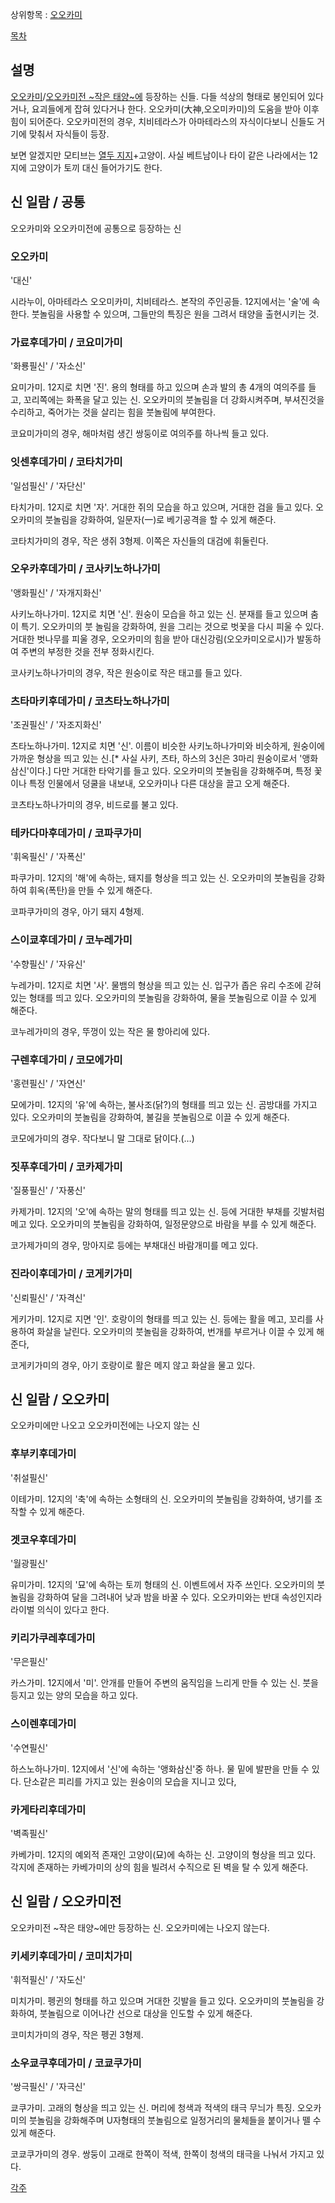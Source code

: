 상위항목 : [[오오카미]] 

[[목차]]

== 설명 ==
[[오오카미]]/[[오오카미전 ~작은 태양~]]에 등장하는 신들. 다들 석상의 형태로 봉인되어 있다거나, 요괴들에게 잡혀 있다거나 한다. 오오카미(大神,오오미카미)의 도움을 받아 이후 힘이 되어준다. 오오카미전의 경우, 치비테라스가 아마테라스의 자식이다보니 신들도 거기에 맞춰서 자식들이 등장.

보면 알겠지만 모티브는 [[열두 지지]]+고양이. 사실 베트남이나 타이 같은 나라에서는 12지에 고양이가 토끼 대신 들어가기도 한다.

== 신 일람 / 공통 ==
오오카미와 오오카미전에 공통으로 등장하는 신

=== 오오카미 ===
'대신'

시라누이, 아마테라스 오오미카미, 치비테라스. 본작의 주인공들. 12지에서는 '술'에 속한다. 붓놀림을 사용할 수 있으며, 그들만의 특징은 원을 그려서 태양을 출현시키는 것.

=== 가료후데가미 / 코요미가미 ===
'화룡필신' / '자소신'

요미가미. 12지로 치면 '진'. 용의 형태를 하고 있으며 손과 발의 총 4개의 여의주를 들고, 꼬리쪽에는 화폭을 달고 있는 신. 오오카미의 붓놀림을 더 강화시켜주며, 부셔진것을 수리하고, 죽어가는 것을 살리는 힘을 붓놀림에 부여한다.

코요미가미의 경우, 해마처럼 생긴 쌍둥이로 여의주를 하나씩 들고 있다.

=== 잇센후데가미 / 코타치가미 ===
'일섬필신' / '자단신'

타치가미. 12지로 치면 '자'. 거대한 쥐의 모습을 하고 있으며, 거대한 검을 들고 있다. 오오카미의 붓놀림을 강화하여, 일문자(一)로 베기공격을 할 수 있게 해준다.

코타치가미의 경우, 작은 생쥐 3형제. 이쪽은 자신들의 대검에 휘둘린다.

=== 오우카후데가미 / 코사키노하나가미 ===
'앵화필신' / '자개지화신'

사키노하나가미. 12지로 치면 '신'. 원숭이 모습을 하고 있는 신. 분재를 들고 있으며 춤이 특기. 오오카미의 붓 놀림을 강화하여, 원을 그리는 것으로 벗꽃을 다시 피울 수 있다. 거대한 벗나무를 피울 경우, 오오카미의 힘을 받아 대신강림(오오카미오로시)가 발동하여 주변의 부정한 것을 전부 정화시킨다.

코사키노하나가미의 경우, 작은 원숭이로 작은 태고를 들고 있다.

=== 츠타마키후데가미 / 코츠타노하나가미 ===
'조권필신' / '자조지화신'

츠타노하나가미. 12지로 치면 '신'. 이름이 비슷한 사키노하나가미와 비슷하게, 원숭이에 가까운 형상을 띄고 있는 신.[* 사실 사키, 츠타, 하스의 3신은 3마리 원숭이로서 '앵화삼신'이다.] 다만 거대한 타악기를 들고 있다. 오오카미의 붓놀림을 강화해주며, 특정 꽃이나 특정 인물에서 덩쿨을 내보내, 오오카미나 다른 대상을 끌고 오게 해준다.

코츠타노하나가미의 경우, 비드로를 불고 있다.

=== 테카다마후데가미 / 코파쿠가미 ===
'휘옥필신' / '자폭신'

파쿠가미. 12지의 '해'에 속하는, 돼지를 형상을 띄고 있는 신. 오오카미의 붓놀림을 강화하여 휘옥(폭탄)을 만들 수 있게 해준다.

코파쿠가미의 경우, 아기 돼지 4형제.

=== 스이쿄후데가미 / 코누레가미 ===
'수향필신' / '자유신'

누레가미. 12지로 치면 '사'. 물뱀의 형상을 띄고 있는 신. 입구가 좁은 유리 수조에 갇혀 있는 형태를 띄고 있다. 오오카미의 붓놀림을 강화하여, 물을 붓놀림으로 이끌 수 있게 해준다.

코누레가미의 경우, 뚜껑이 있는 작은 물 항아리에 있다.

=== 구렌후데가미 / 코모에가미 ===
'홍련필신' / '자연신'

모에가미. 12지의 '유'에 속하는, 불사조(닭?)의 형태를 띄고 있는 신. 곰방대를 가지고 있다. 오오카미의 붓놀림을 강화하여, 불길을 붓놀림으로 이끌 수 있게 해준다.

코모에가미의 경우. 작다보니 말 그대로 닭이다.(…)

=== 짓푸후데가미 / 코카제가미 ===
'질풍필신' / '자풍신'

카제가미. 12지의 '오'에 속하는 말의 형태를 띄고 있는 신. 등에 거대한 부채를 깃발처럼 메고 있다. 오오카미의 붓놀림을 강화하여, 일정문양으로 바람을 부를 수 있게 해준다.

코가제가미의 경우, 망아지로 등에는 부채대신 바람개미를 메고 있다.

=== 진라이후데가미 / 코게키가미 ===
'신뢰필신' / '자격신'

게키가미. 12지로 지면 '인'. 호랑이의 형태를 띄고 있는 신. 등에는 활을 메고, 꼬리를 사용하여 화살을 날린다. 오오카미의 붓놀림을 강화하여, 번개를 부르거나 이끌 수 있게 해준다,

코게키가미의 경우, 아기 호랑이로 활은 메지 않고 화살을 물고 있다. 

== 신 일람 / 오오카미 ==
오오카미에만 나오고 오오카미전에는 나오지 않는 신

=== 후부키후데가미 ===
'취설필신'

이테가미. 12지의 '축'에 속하는 소형태의 신. 오오카미의 붓놀림을 강화하여, 냉기를 조작할 수 있게 해준다.

=== 겟코우후데가미 ===
'월광필신'

유미가미. 12지의 '묘'에 속하는 토끼 형태의 신. 이벤트에서 자주 쓰인다. 오오카미의 붓놀림을 강화하여 달을 그려내어 낮과 밤을 바꿀 수 있다. 오오카미와는 반대 속성인지라 라이벌 의식이 있다고 한다.

=== 키리가쿠레후데가미 ===
'무은필신'

카스가미. 12지에서 '미'. 안개를 만들어 주변의 움직임을 느리게 만들 수 있는 신. 붓을 등지고 있는 양의 모습을 하고 있다.

=== 스이렌후데가미 ===
'수연필신'

하스노하나가미. 12지에서 '신'에 속하는 '앵화삼신'중 하나. 물 밑에 발판을 만들 수 있다. 단소같은 피리를 가지고 있는 원숭이의 모습을 지니고 있다,

=== 카게타리후데가미 ===
'벽족필신'

카베가미. 12지의 예외적 존재인 고양이(묘)에 속하는 신. 고양이의 형상을 띄고 있다. 각지에 존재하는 카베가미의 상의 힘을 빌려서 수직으로 된 벽을 탈 수 있게 해준다. 

== 신 일람 / 오오카미전 ==
오오카미전 ~작은 태양~에만 등장하는 신. 오오카미에는 나오지 않는다.

=== 키세키후데가미 / 코미치가미 ===
'휘적필신' / '자도신'

미치가미. 펭귄의 형태를 하고 있으며 거대한 깃발을 들고 있다. 오오카미의 붓놀림을 강화하여, 붓놀림으로 이어나간 선으로 대상을 인도할 수 있게 해준다.

코미치가미의 경우, 작은 펭귄 3형제.

=== 소우쿄쿠후데가미 / 코쿄쿠가미 ===
'쌍극필신' / '자극신'

쿄쿠가미. 고래의 형상을 띄고 있는 신. 머리에 청색과 적색의 태극 무늬가 특징. 오오카미의 붓놀림을 강화해주며 U자형태의 붓놀림으로 일정거리의 물체들을 붙이거나 뗄 수 있게 해준다.

코쿄쿠가미의 경우. 쌍둥이 고래로 한쪽이 적색, 한쪽이 청색의 태극을 나눠서 가지고 있다.

[[각주]]

